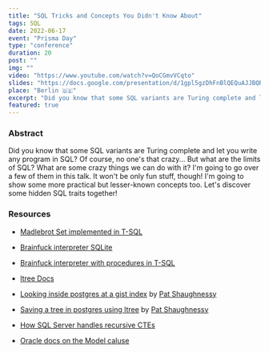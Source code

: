 ```yaml
---
title: "SQL Tricks and Concepts You Didn't Know About"
tags: SQL
date: 2022-06-17
event: "Prisma Day"
type: "conference"
duration: 20
post: ""
img: ""
video: "https://www.youtube.com/watch?v=QoCGmvVCqto"
slides: "https://docs.google.com/presentation/d/1gpl5gzDhFnBlQEQuAJJBQRAgm_aZZgBa5fI3SqFMplc/edit?usp=sharing"
place: "Berlin 🇩🇪"
excerpt: "Did you know that some SQL variants are Turing complete and let you write any program in SQL? Of course, no one's that crazy... But what are the limits of SQL? What are some crazy things we can do with it?"
featured: true
---
```


### Abstract

Did you know that some SQL variants are Turing complete and let you write any
program in SQL? Of course, no one's that crazy... But what are the limits of
SQL? What are some crazy things we can do with it? I'm going to go over a few of
them in this talk. It won't be only fun stuff, though! I'm going to show some
more practical but lesser-known concepts too. Let's discover some hidden SQL
traits together!

### Resources

- [Madlebrot Set implemented in T-SQL](https://thedailywtf.com/articles/stupid-coding-tricks-the-tsql-madlebrot)

- [Brainfuck interpreter SQLite](https://www.reddit.com/r/SQL/comments/81barp/i_implemented_a_brainfck_interpreter_in_pure_sql/)

- [Brainfuck interpreter with procedures in T-SQL](https://github.com/PopovMP/BrainFuck-SQL/blob/master/BrainFuck.sql)

- [ltree Docs](https://www.postgresql.org/docs/current/ltree.html)

- [Looking inside postgres at a gist index](https://patshaughnessy.net/2017/12/15/looking-inside-postgres-at-a-gist-index)
  by [Pat Shaughnessy](https://twitter.com/pat_shaughnessy)

- [Saving a tree in postgres using ltree](https://patshaughnessy.net/2017/12/13/saving-a-tree-in-postgres-using-ltree)
  by [Pat Shaughnessy](https://twitter.com/pat_shaughnessy)

- [How SQL Server handles recursive CTEs](https://www.sqlshack.com/ready-set-go-sql-server-handle-recursive-ctes/)

- [Oracle docs on the Model caluse](https://docs.oracle.com/cd/B19306_01/server.102/b14223/sqlmodel.htm)

